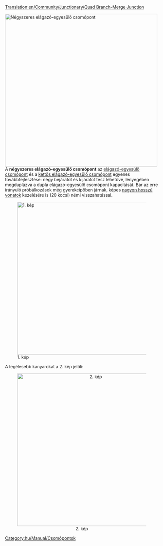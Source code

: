 [[Translation:en/Community/Junctionary/Quad Branch-Merge Junction]]

{{hu/Community/Junctionary/Csomópontmenü}}
[[File:en/Community/Junctionary/QuadBranchMergeJunction.png|none|thumb|500px|Négyszeres elágazó-egyesülő csomópont]]
{{hu/Community/Junctionary/Csomópontok tulajdonságai|Nagyon magas|4|1|1|2|1|1|0|1|0|0|0||Vonat lerobbanása csak a saját pályájára van hatással.|
* Rengeteg vonat egyidejű kezelésére képes.
}}
A '''négyszeres elágazó-egyesülő csomópont''' az [[hu/Community/Junctionary/Csomópont/Elágazó-egyesülő|elágazó-egyesülő csomópont]] és a [[hu/Community/Junctionary/Csomópont/Kettős elágazó-egyesülő|kettős elágazó-egyesülő csomópont]] egyenes továbbfejlesztése: négy bejáratot és kijáratot tesz lehetővé, lényegében megduplázva a dupla elágazó-egyesülő csomópont kapacitását. Bár az erre irányuló próbálkozások még gyerekcipőben járnak, képes [[hu/Archive/Manual/Settings/Óriásvonatok|nagyon hosszú vonatok]] kezelésére is (20 kocsi) némi visszahatással.

[[File:en/Community/Junctionary/NewQBMJ.png|thumb|center|500px|1. kép]]

A legélesebb kanyarokat a 2. kép jelöli:

<center>[[File:en/Community/Junctionary/Sharpcorners.png|thumb|center|500px|2. kép]]</center>

[[Category:hu/Manual/Csomópontok]]